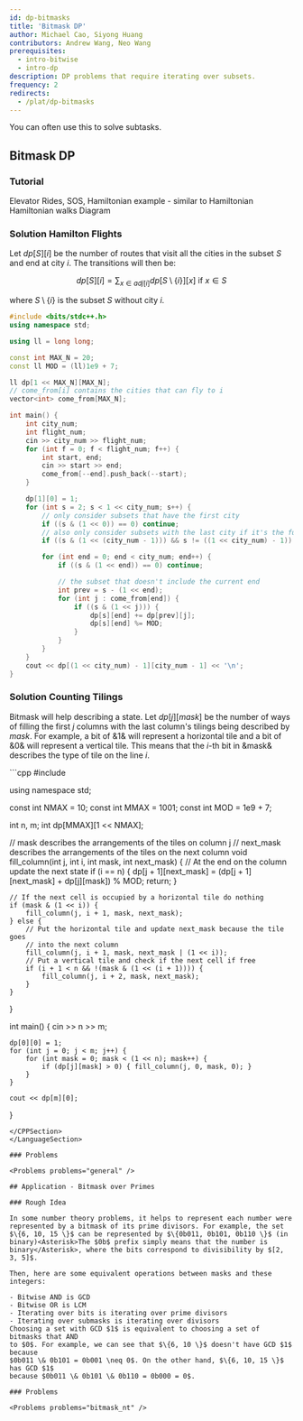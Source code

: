 ```yaml
---
id: dp-bitmasks
title: 'Bitmask DP'
author: Michael Cao, Siyong Huang
contributors: Andrew Wang, Neo Wang
prerequisites:
  - intro-bitwise
  - intro-dp
description: DP problems that require iterating over subsets.
frequency: 2
redirects:
  - /plat/dp-bitmasks
---
```


<Info title="Pro Tip">

You can often use this to solve subtasks.

</Info>

## Bitmask DP

<FocusProblem problem="sam" />
<FocusProblem problem="ct" />

### Tutorial

<Resources>
	<Resource
		source="CPH"
		title="10.5 - DP on Bits, 19.2 - Hamiltonian Paths"
		starred
	>
		Elevator Rides, SOS, Hamiltonian
	</Resource>
	<Resource
		source="nwatx"
		title="A Primer on Bitmask DP"
		url="https://nwatx.me/post/dpbitmasks"
		starred
	/>
	<Resource source="PAPS" title="9.4 - Subset DP">
		example - similar to Hamiltonian
	</Resource>
	<Resource source="CF" title="DP Over Subsets" url="337">
		Hamiltonian walks
	</Resource>
	<Resource
		source="DPCC"
		sourceDescription="DP for Computing Contests"
		title="Bitmasking"
		url="https://dp-book.com/Dynamic_Programming.pdf#page=37"
		starred
	>
		Diagram
	</Resource>
	<Resource
		source="HE"
		title="DP and Bit Masking"
		url="https://www.hackerearth.com/practice/algorithms/dynamic-programming/bit-masking/tutorial/"
	/>
</Resources>

### Solution Hamilton Flights

Let $dp[S][i]$ be the number of routes that visit all the cities in the subset
$S$ and end at city $i$. The transitions will then be:

$$
dp[S][i] = \sum_{x \in adj[i]} dp[S  \setminus \{i\}][x] \text{ if $x \in S$}
$$

where $S  \setminus \{i\}$ is the subset $S$ without city $i$.

<LanguageSection>

<CPPSection>

```cpp
#include <bits/stdc++.h>
using namespace std;

using ll = long long;

const int MAX_N = 20;
const ll MOD = (ll)1e9 + 7;

ll dp[1 << MAX_N][MAX_N];
// come_from[i] contains the cities that can fly to i
vector<int> come_from[MAX_N];

int main() {
	int city_num;
	int flight_num;
	cin >> city_num >> flight_num;
	for (int f = 0; f < flight_num; f++) {
		int start, end;
		cin >> start >> end;
		come_from[--end].push_back(--start);
	}

	dp[1][0] = 1;
	for (int s = 2; s < 1 << city_num; s++) {
		// only consider subsets that have the first city
		if ((s & (1 << 0)) == 0) continue;
		// also only consider subsets with the last city if it's the full subset
		if ((s & (1 << (city_num - 1))) && s != ((1 << city_num) - 1)) continue;

		for (int end = 0; end < city_num; end++) {
			if ((s & (1 << end)) == 0) continue;

			// the subset that doesn't include the current end
			int prev = s - (1 << end);
			for (int j : come_from[end]) {
				if ((s & (1 << j))) {
					dp[s][end] += dp[prev][j];
					dp[s][end] %= MOD;
				}
			}
		}
	}
	cout << dp[(1 << city_num) - 1][city_num - 1] << '\n';
}
```

</CPPSection>

</LanguageSection>

### Solution Counting Tilings

Bitmask will help describing a state. Let $dp[j][mask]$ be the number of ways of filling the first $j$ columns with the last column's
tilings being described by $mask$. For example, a bit of &1& will represent a horizontal tile and a bit of &0& will represent a vertical
tile. This means that the $i$-th bit in &mask& describes the type of tile on the line $i$.

<LanguageSection>
<CPPSection>
```cpp
#include <bits/stdc++.h>

using namespace std;

const int NMAX = 10;
const int MMAX = 1001;
const int MOD = 1e9 + 7;

int n, m;
int dp[MMAX][1 << NMAX];

// mask describes the arrangements of the tiles on column j
// next_mask describes the arrangements of the tiles on the next column
void fill_column(int j, int i, int mask, int next_mask) {
	// At the end on the column update the next state
	if (i == n) {
		dp[j + 1][next_mask] = (dp[j + 1][next_mask] + dp[j][mask]) % MOD;
		return;
	}

	// If the next cell is occupied by a horizontal tile do nothing
	if (mask & (1 << i)) {
		fill_column(j, i + 1, mask, next_mask);
	} else {
		// Put the horizontal tile and update next_mask because the tile goes
		// into the next column
		fill_column(j, i + 1, mask, next_mask | (1 << i));
		// Put a vertical tile and check if the next cell if free
		if (i + 1 < n && !(mask & (1 << (i + 1)))) {
			fill_column(j, i + 2, mask, next_mask);
		}
	}
}

int main() {
	cin >> n >> m;

	dp[0][0] = 1;
	for (int j = 0; j < m; j++) {
		for (int mask = 0; mask < (1 << n); mask++) {
			if (dp[j][mask] > 0) { fill_column(j, 0, mask, 0); }
		}
	}

	cout << dp[m][0];
}
```
</CPPSection>
</LanguageSection>

### Problems

<Problems problems="general" />

## Application - Bitmask over Primes

### Rough Idea

In some number theory problems, it helps to represent each number were
represented by a bitmask of its prime divisors. For example, the set
$\{6, 10, 15 \}$ can be represented by $\{0b011, 0b101, 0b110 \}$ (in
binary)<Asterisk>The $0b$ prefix simply means that the number is
binary</Asterisk>, where the bits correspond to divisibility by $[2, 3, 5]$.

Then, here are some equivalent operations between masks and these integers:

- Bitwise AND is GCD
- Bitwise OR is LCM
- Iterating over bits is iterating over prime divisors
- Iterating over submasks is iterating over divisors
Choosing a set with GCD $1$ is equivalent to choosing a set of bitmasks that AND
to $0$. For example, we can see that $\{6, 10 \}$ doesn't have GCD $1$ because
$0b011 \& 0b101 = 0b001 \neq 0$. On the other hand, $\{6, 10, 15 \}$ has GCD $1$
because $0b011 \& 0b101 \& 0b110 = 0b000 = 0$.

### Problems

<Problems problems="bitmask_nt" />
